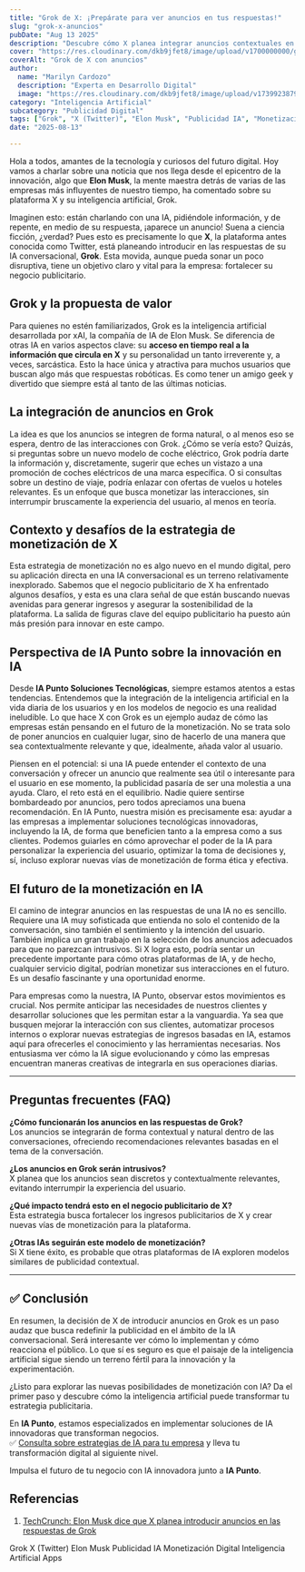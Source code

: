 ```yaml
---
title: "Grok de X: ¡Prepárate para ver anuncios en tus respuestas!"
slug: "grok-x-anuncios"
pubDate: "Aug 13 2025"
description: "Descubre cómo X planea integrar anuncios contextuales en las respuestas de su IA, Grok, para fortalecer su negocio publicitario y redefinir la monetización de la IA conversacional."
cover: "https://res.cloudinary.com/dkb9jfet8/image/upload/v1700000000/grok_anuncios.jpg"
coverAlt: "Grok de X con anuncios"
author:
  name: "Marilyn Cardozo"
  description: "Experta en Desarrollo Digital"
  image: "https://res.cloudinary.com/dkb9jfet8/image/upload/v1739923879/marilyn_s2mi4a.png"
category: "Inteligencia Artificial"
subcategory: "Publicidad Digital"
tags: ["Grok", "X (Twitter)", "Elon Musk", "Publicidad IA", "Monetización Digital", "Inteligencia Artificial", "Apps"]
date: "2025-08-13"

---
```


Hola a todos, amantes de la tecnología y curiosos del futuro digital. Hoy vamos a charlar sobre una noticia que nos llega desde el epicentro de la innovación, algo que **Elon Musk**, la mente maestra detrás de varias de las empresas más influyentes de nuestro tiempo, ha comentado sobre su plataforma X y su inteligencia artificial, Grok.

Imaginen esto: están charlando con una IA, pidiéndole información, y de repente, en medio de su respuesta, ¡aparece un anuncio! Suena a ciencia ficción, ¿verdad? Pues esto es precisamente lo que **X**, la plataforma antes conocida como Twitter, está planeando introducir en las respuestas de su IA conversacional, **Grok**. Esta movida, aunque pueda sonar un poco disruptiva, tiene un objetivo claro y vital para la empresa: fortalecer su negocio publicitario.

<h2 id="grok-y-la-propuesta-de-valor">Grok y la propuesta de valor</h2>

Para quienes no estén familiarizados, Grok es la inteligencia artificial desarrollada por xAI, la compañía de IA de Elon Musk. Se diferencia de otras IA en varios aspectos clave: su **acceso en tiempo real a la información que circula en X** y su personalidad un tanto irreverente y, a veces, sarcástica. Esto la hace única y atractiva para muchos usuarios que buscan algo más que respuestas robóticas. Es como tener un amigo geek y divertido que siempre está al tanto de las últimas noticias.

<h2 id="la-integracion-de-anuncios-en-grok">La integración de anuncios en Grok</h2>

La idea es que los anuncios se integren de forma natural, o al menos eso se espera, dentro de las interacciones con Grok. ¿Cómo se vería esto? Quizás, si preguntas sobre un nuevo modelo de coche eléctrico, Grok podría darte la información y, discretamente, sugerir que eches un vistazo a una promoción de coches eléctricos de una marca específica. O si consultas sobre un destino de viaje, podría enlazar con ofertas de vuelos u hoteles relevantes. Es un enfoque que busca monetizar las interacciones, sin interrumpir bruscamente la experiencia del usuario, al menos en teoría.

<h2 id="contexto-y-desafios-de-la-estrategia-de-monetizacion-de-x">Contexto y desafíos de la estrategia de monetización de X</h2>

Esta estrategia de monetización no es algo nuevo en el mundo digital, pero su aplicación directa en una IA conversacional es un terreno relativamente inexplorado. Sabemos que el negocio publicitario de X ha enfrentado algunos desafíos, y esta es una clara señal de que están buscando nuevas avenidas para generar ingresos y asegurar la sostenibilidad de la plataforma. La salida de figuras clave del equipo publicitario ha puesto aún más presión para innovar en este campo.

<h2 id="perspectiva-de-ia-punto-sobre-la-innovacion-en-ia">Perspectiva de IA Punto sobre la innovación en IA</h2>

Desde **IA Punto Soluciones Tecnológicas**, siempre estamos atentos a estas tendencias. Entendemos que la integración de la inteligencia artificial en la vida diaria de los usuarios y en los modelos de negocio es una realidad ineludible. Lo que hace X con Grok es un ejemplo audaz de cómo las empresas están pensando en el futuro de la monetización. No se trata solo de poner anuncios en cualquier lugar, sino de hacerlo de una manera que sea contextualmente relevante y que, idealmente, añada valor al usuario.

Piensen en el potencial: si una IA puede entender el contexto de una conversación y ofrecer un anuncio que realmente sea útil o interesante para el usuario en ese momento, la publicidad pasaría de ser una molestia a una ayuda. Claro, el reto está en el equilibrio. Nadie quiere sentirse bombardeado por anuncios, pero todos apreciamos una buena recomendación. En IA Punto, nuestra misión es precisamente esa: ayudar a las empresas a implementar soluciones tecnológicas innovadoras, incluyendo la IA, de forma que beneficien tanto a la empresa como a sus clientes. Podemos guiarles en cómo aprovechar el poder de la IA para personalizar la experiencia del usuario, optimizar la toma de decisiones y, sí, incluso explorar nuevas vías de monetización de forma ética y efectiva.

<h2 id="el-futuro-de-la-monetizacion-en-ia">El futuro de la monetización en IA</h2>

El camino de integrar anuncios en las respuestas de una IA no es sencillo. Requiere una IA muy sofisticada que entienda no solo el contenido de la conversación, sino también el sentimiento y la intención del usuario. También implica un gran trabajo en la selección de los anuncios adecuados para que no parezcan intrusivos. Si X logra esto, podría sentar un precedente importante para cómo otras plataformas de IA, y de hecho, cualquier servicio digital, podrían monetizar sus interacciones en el futuro. Es un desafío fascinante y una oportunidad enorme.

Para empresas como la nuestra, IA Punto, observar estos movimientos es crucial. Nos permite anticipar las necesidades de nuestros clientes y desarrollar soluciones que les permitan estar a la vanguardia. Ya sea que busquen mejorar la interacción con sus clientes, automatizar procesos internos o explorar nuevas estrategias de ingresos basadas en IA, estamos aquí para ofrecerles el conocimiento y las herramientas necesarias. Nos entusiasma ver cómo la IA sigue evolucionando y cómo las empresas encuentran maneras creativas de integrarla en sus operaciones diarias.

---

## Preguntas frecuentes (FAQ)

**¿Cómo funcionarán los anuncios en las respuestas de Grok?**  
Los anuncios se integrarán de forma contextual y natural dentro de las conversaciones, ofreciendo recomendaciones relevantes basadas en el tema de la conversación.

**¿Los anuncios en Grok serán intrusivos?**  
X planea que los anuncios sean discretos y contextualmente relevantes, evitando interrumpir la experiencia del usuario.

**¿Qué impacto tendrá esto en el negocio publicitario de X?**  
Esta estrategia busca fortalecer los ingresos publicitarios de X y crear nuevas vías de monetización para la plataforma.

**¿Otras IAs seguirán este modelo de monetización?**  
Si X tiene éxito, es probable que otras plataformas de IA exploren modelos similares de publicidad contextual.

---

## ✅ Conclusión

En resumen, la decisión de X de introducir anuncios en Grok es un paso audaz que busca redefinir la publicidad en el ámbito de la IA conversacional. Será interesante ver cómo lo implementan y cómo reacciona el público. Lo que sí es seguro es que el paisaje de la inteligencia artificial sigue siendo un terreno fértil para la innovación y la experimentación.

¿Listo para explorar las nuevas posibilidades de monetización con IA? Da el primer paso y descubre cómo la inteligencia artificial puede transformar tu estrategia publicitaria.

En **IA Punto**, estamos especializados en implementar soluciones de IA innovadoras que transforman negocios.  
✅ <a href="https://www.iapunto.com/contacto" target="_blank" rel="noopener noreferrer">Consulta sobre estrategias de IA para tu empresa</a> y lleva tu transformación digital al siguiente nivel.

Impulsa el futuro de tu negocio con IA innovadora junto a **IA Punto**.

<h2 id="referencias">Referencias</h2>

1. <a href="https://techcrunch.com/2025/08/07/elon-musk-says-x-plans-to-introduce-ads-in-groks-responses/" target="_blank" rel="noopener noreferrer">TechCrunch: Elon Musk dice que X planea introducir anuncios en las respuestas de Grok</a>

<div class="flex flex-wrap gap-2 mt-8">
  <span class="inline-block px-3 py-1 bg-primary-100 text-primary-700 text-xs font-semibold rounded-full shadow-sm">Grok</span>
  <span class="inline-block px-3 py-1 bg-primary-100 text-primary-700 text-xs font-semibold rounded-full shadow-sm">X (Twitter)</span>
  <span class="inline-block px-3 py-1 bg-primary-100 text-primary-700 text-xs font-semibold rounded-full shadow-sm">Elon Musk</span>
  <span class="inline-block px-3 py-1 bg-primary-100 text-primary-700 text-xs font-semibold rounded-full shadow-sm">Publicidad IA</span>
  <span class="inline-block px-3 py-1 bg-primary-100 text-primary-700 text-xs font-semibold rounded-full shadow-sm">Monetización Digital</span>
  <span class="inline-block px-3 py-1 bg-primary-100 text-primary-700 text-xs font-semibold rounded-full shadow-sm">Inteligencia Artificial</span>
  <span class="inline-block px-3 py-1 bg-primary-100 text-primary-700 text-xs font-semibold rounded-full shadow-sm">Apps</span>
</div>